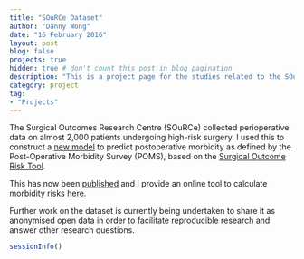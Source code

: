 ```yaml
---
title: "SOuRCe Dataset"
author: "Danny Wong"
date: "16 February 2016"
layout: post
blog: false
projects: true
hidden: true # don't count this post in blog pagination
description: "This is a project page for the studies related to the SOuRCe Dataset"
category: project
tag:
- "Projects"
---
```


The Surgical Outcomes Research Centre (SOuRCe) collected perioperative data on almost 2,000 patients undergoing high-risk surgery. I used this to construct a [new model](http://dannyjnwong.github.io/Predicting-Postop-Morbidity-Elective-Surgical-Patients-using-SORT/) to predict postoperative morbidity as defined by the Post-Operative Morbidity Survey (POMS), based on the [Surgical Outcome Risk Tool](http://www.sortsurgery.com/).

This has now been [published](https://doi.org/10.1093/bja/aex117) and I provide an online tool to calculate morbidity risks [here](https://dannyjnwong.shinyapps.io/SORTMorbidityWebCalc/).

Further work on the dataset is currently being undertaken to share it as anonymised open data in order to facilitate reproducible research and answer other research questions.

```r
sessionInfo()
```